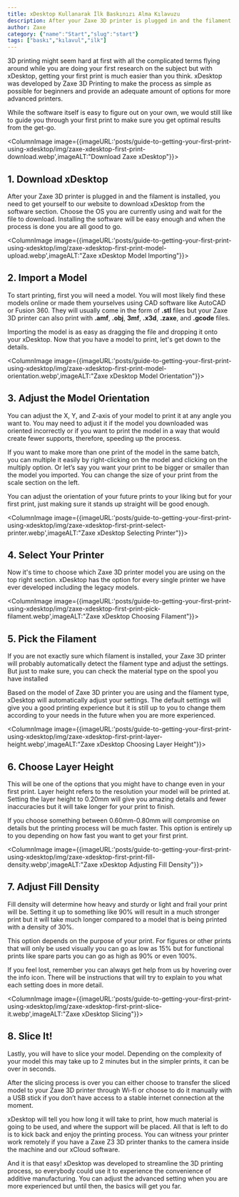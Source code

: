 ```yaml
---
title: xDesktop Kullanarak İlk Baskınızı Alma Kılavuzu
description: After your Zaxe 3D printer is plugged in and the filament is installed, you need to get yourself to our website to download xDesktop from the software section.
author: Zaxe
category: {"name":"Start","slug":"start"}
tags: ["baskı","kılavul","ilk"]
---
```


3D printing might seem hard at first with all the complicated terms flying around while you are doing your first research on the subject but with xDesktop, getting your first print is much easier than you think. xDesktop was developed by Zaxe 3D Printing to make the process as simple as possible for beginners and provide an adequate amount of options for more advanced printers.

While the software itself is easy to figure out on your own, we would still like to guide you through your first print to make sure you get optimal results from the get-go. 

<ColumnImage image={{imageURL:'posts/guide-to-getting-your-first-print-using-xdesktop/img/zaxe-xdesktop-first-print-download.webp',imageALT:"Download Zaxe xDesktop"}}>
## <span className="text-zaxe text-3xl">1.</span> Download xDesktop

After your Zaxe 3D printer is plugged in and the filament is installed, you need to get yourself to our website to download xDesktop from the software section. Choose the OS you are currently using and wait for the file to download. Installing the software will be easy enough and when the process is done you are all good to go. 
</ColumnImage>

<ColumnImage image={{imageURL:'posts/guide-to-getting-your-first-print-using-xdesktop/img/zaxe-xdesktop-first-print-model-upload.webp',imageALT:"Zaxe xDesktop Model Importing"}}>
## <span className="text-zaxe text-3xl">2.</span> Import a Model

To start printing, first you will need a model. You will most likely find these models online or made them yourselves using CAD software like AutoCAD or Fusion 360. They will usually come in the form of **.stl** files but your Zaxe 3D printer can also print with **.amf**, **.obj**, **3mf**, **.x3d**, **.zaxe**, and **.gcode** files.

Importing the model is as easy as dragging the file and dropping it onto your xDesktop. Now that you have a model to print, let's get down to the details. 
</ColumnImage>


<ColumnImage image={{imageURL:'posts/guide-to-getting-your-first-print-using-xdesktop/img/zaxe-xdesktop-first-print-model-orientation.webp',imageALT:"Zaxe xDesktop Model Orientation"}}>
## <span className="text-zaxe text-3xl">3.</span> Adjust the Model Orientation

You can adjust the X, Y, and Z-axis of your model to print it at any angle you want to. You may need to adjust it if the model you downloaded was oriented incorrectly or if you want to print the model in a way that would create fewer supports, therefore, speeding up the process.

If you want to make more than one print of the model in the same batch, you can multiple it easily by right-clicking on the model and clicking on the multiply option. Or let’s say you want your print to be bigger or smaller than the model you imported. You can change the size of your print from the scale section on the left.

<AlertBox alertType="danger">
You can adjust the orientation of your future prints to your liking but for your first print, just making sure it stands up straight will be good enough. 
</AlertBox>
</ColumnImage>

<ColumnImage image={{imageURL:'posts/guide-to-getting-your-first-print-using-xdesktop/img/zaxe-xdesktop-first-print-select-printer.webp',imageALT:"Zaxe xDesktop Selecting Printer"}}>
## <span className="text-zaxe text-3xl">4.</span> Select Your Printer

Now it's time to choose which Zaxe 3D printer model you are using on the top right section. xDesktop has the option for every single printer we have ever developed including the legacy models.
</ColumnImage>

<ColumnImage image={{imageURL:'posts/guide-to-getting-your-first-print-using-xdesktop/img/zaxe-xdesktop-first-print-pick-filament.webp',imageALT:"Zaxe xDesktop Choosing Filament"}}>
## <span className="text-zaxe text-3xl">5.</span> Pick the Filament

If you are not exactly sure which filament is installed, your Zaxe 3D printer will probably automatically detect the filament type and adjust the settings. But just to make sure, you can check the material type on the spool you have installed

Based on the model of Zaxe 3D printer you are using and the filament type, xDesktop will automatically adjust your settings. The default settings will give you a good printing experience but it is still up to you to change them according to your needs in the future when you are more experienced. 
</ColumnImage>

<ColumnImage image={{imageURL:'posts/guide-to-getting-your-first-print-using-xdesktop/img/zaxe-xdesktop-first-print-layer-height.webp',imageALT:"Zaxe xDesktop Choosing Layer Height"}}>
## <span className="text-zaxe text-3xl">6.</span> Choose Layer Height

This will be one of the options that you might have to change even in your first print. Layer height refers to the resolution your model will be printed at. Setting the layer height to 0.20mm will give you amazing details and fewer inaccuracies but it will take longer for your print to finish.

If you choose something between 0.60mm-0.80mm will compromise on details but the printing process will be much faster. This option is entirely up to you depending on how fast you want to get your first print.
</ColumnImage>

<ColumnImage image={{imageURL:'posts/guide-to-getting-your-first-print-using-xdesktop/img/zaxe-xdesktop-first-print-fill-density.webp',imageALT:"Zaxe xDesktop Adjusting Fill Density"}}>
## <span className="text-zaxe text-3xl">7.</span> Adjust Fill Density

Fill density will determine how heavy and sturdy or light and frail your print will be. Setting it up to something like 90% will result in a much stronger print but it will take much longer compared to a model that is being printed with a density of 30%.

This option depends on the purpose of your print. For figures or other prints that will only be used visually you can go as low as 15% but for functional prints like spare parts you can go as high as 90% or even 100%. 

<AlertBox alertType="hint">
If you feel lost, remember you can always get help from us by hovering over the info icon. There will be instructions that will try to explain to you what each setting does in more detail.
</AlertBox>
</ColumnImage>

<ColumnImage image={{imageURL:'posts/guide-to-getting-your-first-print-using-xdesktop/img/zaxe-xdesktop-first-print-slice-it.webp',imageALT:"Zaxe xDesktop Slicing"}}>
## <span className="text-zaxe text-3xl">8.</span> Slice It!

Lastly, you will have to slice your model. Depending on the complexity of your model this may take up to 2 minutes but in the simpler prints, it can be over in seconds.

After the slicing process is over you can either choose to transfer the sliced model to your Zaxe 3D printer through Wi-fi or choose to do it manually with a USB stick if you don’t have access to a stable internet connection at the moment.

xDesktop will tell you how long it will take to print, how much material is going to be used, and where the support will be placed. All that is left to do is to kick back and enjoy the printing process. You can witness your printer work remotely if you have a Zaxe Z3 3D printer thanks to the camera inside the machine and our xCloud software.
</ColumnImage>

And it is that easy! xDesktop was developed to streamline the 3D printing process, so everybody could use it to experience the convenience of additive manufacturing. You can adjust the advanced setting when you are more experienced but until then, the basics will get you far. 
